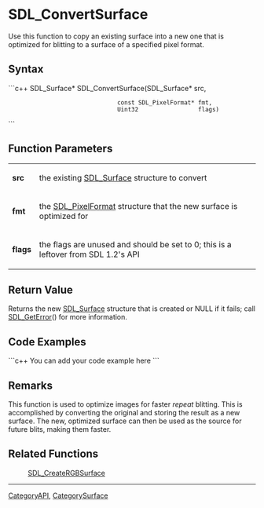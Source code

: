 <!-- pragma section-numbers off -->
<!-- pragma disable-camelcase -->

= SDL_ConvertSurface =
Use this function to copy an existing surface into a new one that is optimized for blitting to a surface of a specified pixel format.



== Syntax ==
```c++
SDL_Surface* SDL_ConvertSurface(SDL_Surface*           src,
                                const SDL_PixelFormat* fmt,
                                Uint32                 flags)
```


== Function Parameters ==
{|
|'''src'''
|the existing [[SDL_Surface]] structure to convert
|-
|'''fmt'''
|the [[SDL_PixelFormat]] structure that the new surface is optimized for
|-
|'''flags'''
|the flags are unused and should be set to 0; this is a leftover from SDL 1.2's API
|}

== Return Value ==
Returns the new [[SDL_Surface]] structure that is created or NULL if it fails; call [[SDL_GetError]]() for more information.

== Code Examples ==
```c++
You can add your code example here
```

== Remarks ==
This function is used to optimize images for faster ''repeat'' blitting.  This is accomplished by converting the original and storing the result as a new surface. The new, optimized surface can then be used as the source for future blits, making them faster.


== Related Functions ==
:[[SDL_CreateRGBSurface]]

----
[[CategoryAPI]], [[CategorySurface]]
